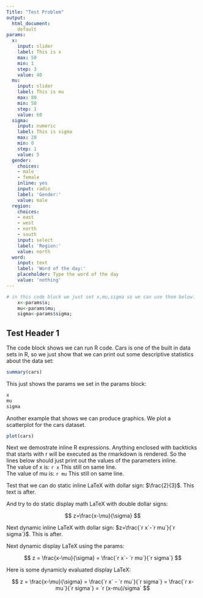 ```yaml
---
Title: "Test Problem"
output:
  html_document: 
    default
params:
  x:
    input: slider
    label: This is x 
    max: 50
    min: 1
    step: 3
    value: 40
  mu:
    input: slider
    label: This is mu 
    max: 80
    min: 50
    step: 1
    value: 60
  sigma:
    input: numeric
    label: This is sigma 
    max: 20 
    min: 0 
    step: 1 
    value: 5 
  gender:
    choices:
    - male
    - female
    inline: yes
    input: radio
    label: 'Gender:'
    value: male
  region:
    choices:
    - east
    - west
    - north
    - south
    input: select
    label: 'Region:'
    value: north
  word:
    input: text
    label: 'Word of the day:'
    placeholder: Type the word of the day
    value: 'nothing'
---
```


```r
# in this code block we just set x,mu,sigma so we can use them below.
    x<-params$x; 
    mu<-params$mu; 
    sigma<-params$sigma; 
```
## Test Header 1  

The code block shows we can run R code. Cars is one of the built in data sets in R, so we just show that we can print out some descriptive statistics about the data set:   

```r
summary(cars)
```
This just shows the params we set in the params block:  

```r
x
mu
sigma
```
Another example that shows we can produce graphics. We plot a scatterplot for the cars dataset.

```r
plot(cars)
```
  
Next we demostrate inline R expressions. Anything enclosed with backticks that starts with r will be executed as the rmarkdown is rendered. So the lines below should just print out the values of the parameters inline.     
The value of x is: `r x` This still on same line.   
The value of mu is: `r mu` This still on same line.   

Test that we can do static inline LaTeX with dollar sign: $\frac{2}{3}$. This text is after.     

And try to do static display math LaTeX with double dollar signs:  

$$
z=\frac{x-\mu}{\sigma}
$$

Next dynamic inline LaTeX with dollar sign: $z=\frac{`r x`-`r mu`}{`r sigma`}$. This is after.  

Next dynamic display LaTeX using the params:

$$
z = \frac{x-\mu}{\sigma}
  = \frac{`r x`- `r mu`}{`r sigma`}
$$

Here is some dynamicly evaluated display LaTeX:  

$$
z = \frac{x-\mu}{\sigma}
  = \frac{`r x` - `r mu`}{`r sigma`}
  = \frac{`r x-mu`}{`r sigma`}
  = `r (x-mu)/sigma`
$$
